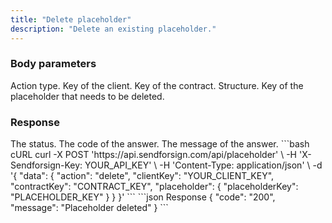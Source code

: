 ```yaml
---
title: "Delete placeholder"
description: "Delete an existing placeholder."
---
```


### Body parameters

<ParamField body="action" type="string" required>
  Action type.
</ParamField>

<ParamField body="clientKey" type="string" required>
  Key of the client.
</ParamField>

<ParamField body="contractKey" type="string" required>
  Key of the contract.
</ParamField>

<ParamField body="placeholder" required>
  Structure.

  <Expandable title="child attribute">

  <ParamField body="placeholderKey" type="string" required>
    Key of the placeholder that needs to be deleted.
  </ParamField>

  </Expandable>

</ParamField>

### Response

<ResponseField name="status" type="string">
  The status.
</ResponseField>

<ResponseField name="code" type="string">
  The code of the answer.
</ResponseField>

<ResponseField name="message" type="string">
  The message of the answer.
</ResponseField>

<RequestExample>
```bash cURL
curl -X POST 'https://api.sendforsign.com/api/placeholder' \
     -H 'X-Sendforsign-Key: YOUR_API_KEY' \
     -H 'Content-Type: application/json' \
     -d '{
    "data": {
        "action": "delete",
        "clientKey": "YOUR_CLIENT_KEY",
        "contractKey": "CONTRACT_KEY",
        "placeholder": {
            "placeholderKey": "PLACEHOLDER_KEY"
        }
    }
}'
```
</RequestExample>

<ResponseExample>
```json Response
{
    "code": "200",
    "message": "Placeholder deleted"
}
```
</ResponseExample>
